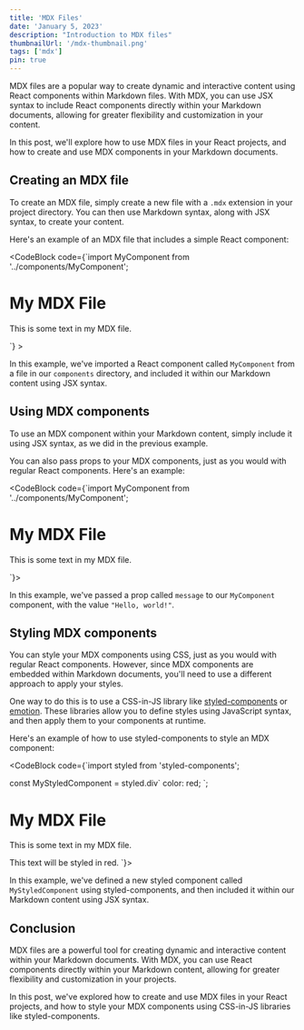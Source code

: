 ```yaml
---
title: 'MDX Files'
date: 'January 5, 2023'
description: "Introduction to MDX files"
thumbnailUrl: '/mdx-thumbnail.png'
tags: ['mdx']
pin: true
---
```



MDX files are a popular way to create dynamic and interactive content using React components within Markdown files. With MDX, you can use JSX syntax to include React components directly within your Markdown documents, allowing for greater flexibility and customization in your content.

In this post, we'll explore how to use MDX files in your React projects, and how to create and use MDX components in your Markdown documents.

## Creating an MDX file

To create an MDX file, simply create a new file with a `.mdx` extension in your project directory. You can then use Markdown syntax, along with JSX syntax, to create your content.

Here's an example of an MDX file that includes a simple React component:

<CodeBlock code={`import MyComponent from '../components/MyComponent';

# My MDX File

This is some text in my MDX file.

<MyComponent />
`} >
</CodeBlock>

In this example, we've imported a React component called `MyComponent` from a file in our `components` directory, and included it within our Markdown content using JSX syntax.

## Using MDX components

To use an MDX component within your Markdown content, simply include it using JSX syntax, as we did in the previous example.

You can also pass props to your MDX components, just as you would with regular React components. Here's an example:

<CodeBlock code={`import MyComponent from '../components/MyComponent';

# My MDX File

This is some text in my MDX file.

<MyComponent message="Hello, world!" />
`}>
</CodeBlock>

In this example, we've passed a prop called `message` to our `MyComponent` component, with the value `"Hello, world!"`.

## Styling MDX components

You can style your MDX components using CSS, just as you would with regular React components. However, since MDX components are embedded within Markdown documents, you'll need to use a different approach to apply your styles.

One way to do this is to use a CSS-in-JS library like [styled-components](https://styled-components.com/) or [emotion](https://emotion.sh/). These libraries allow you to define styles using JavaScript syntax, and then apply them to your components at runtime.

Here's an example of how to use styled-components to style an MDX component:

<CodeBlock code={`import styled from 'styled-components';

const MyStyledComponent = styled.div\`
  color: red;
\`;

# My MDX File

This is some text in my MDX file.

<MyStyledComponent>
  This text will be styled in red.
</MyStyledComponent>
`}>

</CodeBlock>

In this example, we've defined a new styled component called `MyStyledComponent` using styled-components, and then included it within our Markdown content using JSX syntax.

## Conclusion

MDX files are a powerful tool for creating dynamic and interactive content within your Markdown documents. With MDX, you can use React components directly within your Markdown content, allowing for greater flexibility and customization in your projects.

In this post, we've explored how to create and use MDX files in your React projects, and how to style your MDX components using CSS-in-JS libraries like styled-components.
